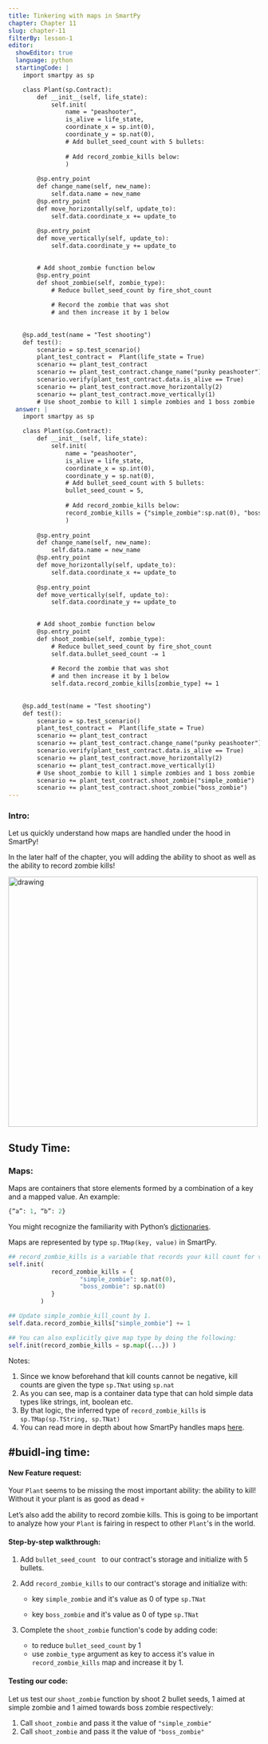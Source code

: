 ```yaml
---
title: Tinkering with maps in SmartPy
chapter: Chapter 11
slug: chapter-11
filterBy: lesson-1
editor:
  showEditor: true
  language: python
  startingCode: |
    import smartpy as sp

    class Plant(sp.Contract):
        def __init__(self, life_state):
            self.init(
                name = "peashooter",
                is_alive = life_state,
                coordinate_x = sp.int(0), 
                coordinate_y = sp.nat(0), 
                # Add bullet_seed_count with 5 bullets:
                
                # Add record_zombie_kills below:
                )
            
        @sp.entry_point
        def change_name(self, new_name): 
            self.data.name = new_name            
        @sp.entry_point
        def move_horizontally(self, update_to):
            self.data.coordinate_x += update_to
            
        @sp.entry_point
        def move_vertically(self, update_to):
            self.data.coordinate_y += update_to

                
        # Add shoot_zombie function below
        @sp.entry_point
        def shoot_zombie(self, zombie_type): 
            # Reduce bullet_seed_count by fire_shot_count
                
            # Record the zombie that was shot
            # and then increase it by 1 below
        
            
    @sp.add_test(name = "Test shooting")
    def test():
        scenario = sp.test_scenario()
        plant_test_contract =  Plant(life_state = True)
        scenario += plant_test_contract
        scenario += plant_test_contract.change_name("punky peashooter")
        scenario.verify(plant_test_contract.data.is_alive == True)
        scenario += plant_test_contract.move_horizontally(2)
        scenario += plant_test_contract.move_vertically(1)
        # Use shoot_zombie to kill 1 simple zombies and 1 boss zombie
  answer: |  
    import smartpy as sp

    class Plant(sp.Contract):
        def __init__(self, life_state):
            self.init(
                name = "peashooter",
                is_alive = life_state,
                coordinate_x = sp.int(0), 
                coordinate_y = sp.nat(0), 
                # Add bullet_seed_count with 5 bullets:
                bullet_seed_count = 5,
                
                # Add record_zombie_kills below:
                record_zombie_kills = {"simple_zombie":sp.nat(0), "boss_zombie":sp.nat(0)}
                )
            
        @sp.entry_point
        def change_name(self, new_name): 
            self.data.name = new_name        
        @sp.entry_point
        def move_horizontally(self, update_to):
            self.data.coordinate_x += update_to
        
        @sp.entry_point
        def move_vertically(self, update_to):
            self.data.coordinate_y += update_to

            
        # Add shoot_zombie function below
        @sp.entry_point
        def shoot_zombie(self, zombie_type): 
            # Reduce bullet_seed_count by fire_shot_count
            self.data.bullet_seed_count -= 1
            
            # Record the zombie that was shot
            # and then increase it by 1 below
            self.data.record_zombie_kills[zombie_type] += 1
        
        
    @sp.add_test(name = "Test shooting")
    def test():
        scenario = sp.test_scenario()
        plant_test_contract =  Plant(life_state = True)
        scenario += plant_test_contract
        scenario += plant_test_contract.change_name("punky peashooter")
        scenario.verify(plant_test_contract.data.is_alive == True)
        scenario += plant_test_contract.move_horizontally(2)
        scenario += plant_test_contract.move_vertically(1)
        # Use shoot_zombie to kill 1 simple zombies and 1 boss zombie
        scenario += plant_test_contract.shoot_zombie("simple_zombie")
        scenario += plant_test_contract.shoot_zombie("boss_zombie")
---
```


### Intro: 
Let us quickly understand how maps are handled under the hood in SmartPy! 

In the later half of the chapter, you will adding the ability to shoot as well as the ability to record zombie kills! 

<img src="https://media.giphy.com/media/lPS3b0XePyBxiX2uUq/giphy.gif" alt="drawing" width="500"/>

## Study Time: 

### Maps:

Maps are containers that store elements formed by a combination of a key and a mapped value. An example: 

```python
{“a”: 1, “b”: 2} 
```

You might recognize the familiarity with Python’s [dictionaries](https://docs.python.org/3/tutorial/datastructures.html#dictionaries). 

Maps are represented by type `sp.TMap(key, value)` in SmartPy. 

```python
## record_zombie_kills is a variable that records your kill count for various types of zombies. 
self.init(
            record_zombie_kills = {
                    "simple_zombie": sp.nat(0), 
                    "boss_zombie": sp.nat(0)
            }
         )

## Update simple_zombie_kill_count by 1. 
self.data.record_zombie_kills["simple_zombie"] += 1  

## You can also explicitly give map type by doing the following:
self.init(record_zombie_kills = sp.map({...}) )
```



Notes: 

1. Since we know beforehand that kill counts cannot be negative, kill counts are given the type `sp.TNat` using `sp.nat`
2. As you can see, map is a container data type that can hold simple data types like strings, int, boolean etc. 
3. By that logic, the inferred type of `record_zombie_kills` is  `sp.TMap(sp.TString, sp.TNat)`
5. You can read more in depth about how SmartPy handles maps [here](https://smartpy.io/demo/reference.html#_maps_and_big_maps). 



 

## #buidl-ing time:

#### New Feature request:

Your `Plant` seems to be missing the most important ability: the ability to kill! Without it your plant is as good as dead 💀

Let’s also add the ability to record zombie kills. This is going to be important to analyze how your `Plant` is fairing in respect to other `Plant`'s in the world. 

 

#### Step-by-step walkthrough: 

1. Add `bullet_seed_count ` to our contract's storage and initialize with 5 bullets. 
2. Add `record_zombie_kills` to our contract's storage and initialize with: 
    * key `simple_zombie` and it's value as 0 of type `sp.TNat`

    * key `boss_zombie` and it's value as 0 of type `sp.TNat`

3. Complete the `shoot_zombie` function's code by adding code: 
    * to reduce `bullet_seed_count` by 1
    * use `zombie_type` argument as key to access it's value in `record_zombie_kills` map and increase it by 1. 


 

#### Testing our code:

Let us test our `shoot_zombie` function by  shoot 2 bullet seeds, 1 aimed at simple zombie and 1 aimed towards boss zombie respectively: 

1. Call `shoot_zombie` and pass it the value of `"simple_zombie"` 
2. Call `shoot_zombie` and pass it the value of `"boss_zombie"` 